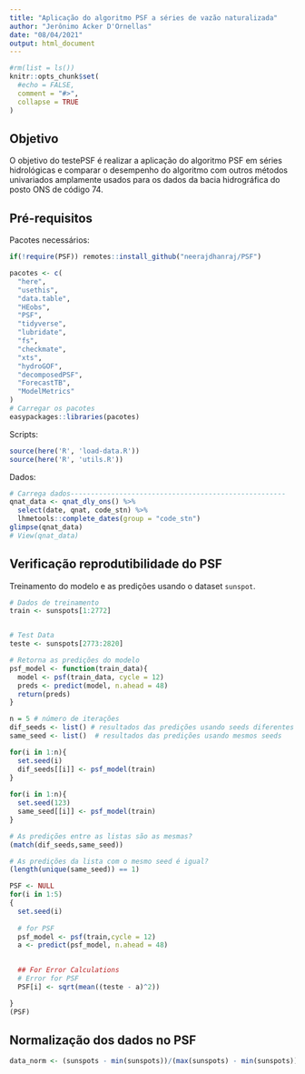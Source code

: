 ```yaml
---
title: "Aplicação do algoritmo PSF a séries de vazão naturalizada"
author: "Jerônimo Acker D'Ornellas"
date: "08/04/2021"
output: html_document
---
```


```r
#rm(list = ls())
knitr::opts_chunk$set(
  #echo = FALSE,
  comment = "#>",
  collapse = TRUE
)
```

## Objetivo

O objetivo do testePSF é realizar a aplicação do algoritmo PSF em séries hidrológicas e comparar o desempenho do algoritmo com outros métodos univariados amplamente usados para os dados da bacia hidrográfica do posto ONS de código 74.

## Pré-requisitos

Pacotes necessários:


```r
if(!require(PSF)) remotes::install_github("neerajdhanraj/PSF")

pacotes <- c(
  "here",
  "usethis",
  "data.table",
  "HEobs",
  "PSF",
  "tidyverse",
  "lubridate",
  "fs",
  "checkmate",
  "xts",
  "hydroGOF",
  "decomposedPSF",
  "ForecastTB",
  "ModelMetrics"
)
# Carregar os pacotes
easypackages::libraries(pacotes)
```

Scripts:

```r
source(here('R', 'load-data.R'))
source(here('R', 'utils.R'))
```

Dados:

```r
# Carrega dados-----------------------------------------------------
qnat_data <- qnat_dly_ons() %>%
  select(date, qnat, code_stn) %>%
  lhmetools::complete_dates(group = "code_stn")
glimpse(qnat_data)
# View(qnat_data)
```



## Verificação reprodutibilidade do PSF


Treinamento do modelo e as predições usando o dataset `sunspot`.

```r
# Dados de treinamento
train <- sunspots[1:2772]


# Test Data
teste <- sunspots[2773:2820]

# Retorna as predições do modelo 
psf_model <- function(train_data){
  model <- psf(train_data, cycle = 12)
  preds <- predict(model, n.ahead = 48)
  return(preds)
}

n = 5 # número de iterações
dif_seeds <- list() # resultados das predições usando seeds diferentes
same_seed <- list()  # resultados das predições usando mesmos seeds

for(i in 1:n){
  set.seed(i)
  dif_seeds[[i]] <- psf_model(train)
}
  
for(i in 1:n){
  set.seed(123)
  same_seed[[i]] <- psf_model(train)
}

# As predições entre as listas são as mesmas?
(match(dif_seeds,same_seed))

# As predições da lista com o mesmo seed é igual?
(length(unique(same_seed)) == 1) 
```
```r
PSF <- NULL
for(i in 1:5)
{
  set.seed(i)
  
  # for PSF
  psf_model <- psf(train,cycle = 12)
  a <- predict(psf_model, n.ahead = 48)

  
  ## For Error Calculations
  # Error for PSF
  PSF[i] <- sqrt(mean((teste - a)^2))

}
(PSF)
```



## Normalização dos dados no PSF

```r
data_norm <- (sunspots - min(sunspots))/(max(sunspots) - min(sunspots))
```



